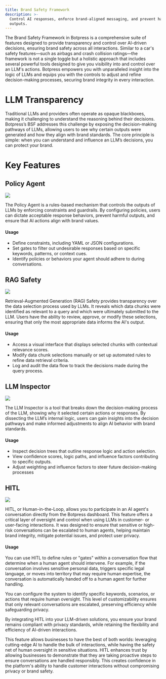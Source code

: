 ```yaml
---
title: Brand Safety Framework
description: >-
  Control AI responses, enforce brand-aligned messaging, and prevent harmful
  outputs.
---
```



The Brand Safety Framework in Botpress is a comprehensive suite of features designed to provide transparency and control over AI-driven decisions, ensuring brand safety across all interactions. Similar to a car's safety features—such as airbags and crash collision ratings—the framework is not a single toggle but a holistic approach that includes several powerful tools designed to give you visibility into and control over an LLM's actions. Botpress empowers you with unparalleled insight into the logic of LLMs and equips you with the controls to adjust and refine decision-making processes, securing brand integrity in every interaction.

# LLM Transparency

Traditional LLMs and providers often operate as opaque blackboxes, making it challenging to understand the reasoning behind their decisions. Botpress’s BSF addresses this challenge by exposing the decision-making pathways of LLMs, allowing users to see why certain outputs were generated and how they align with brand standards. The core principle is simple: when you can understand and influence an LLM’s decisions, you can protect your brand.

# Key Features

## Policy Agent

<img src="./bot-configuration.png" />

The Policy Agent is a rules-based mechanism that controls the outputs of LLMs by enforcing constraints and guardrails. By configuring policies, users can dictate acceptable response behaviors, prevent harmful outputs, and ensure that AI actions align with brand values.

#### Usage

* Define constraints, including YAML or JSON configurations.
* Set gates to filter out undesirable responses based on specific keywords, patterns, or context cues.
* Identify policies or behaviors your agent should adhere to during conversations.

## RAG Safety

<img src="./rag-safety.png" />

Retrieval-Augmented Generation (RAG) Safety provides transparency over the data selection process used by LLMs. It reveals which data chunks were identified as relevant to a query and which were ultimately submitted to the LLM. Users have the ability to review, approve, or modify these selections, ensuring that only the most appropriate data informs the AI's output.

#### Usage

* Access a visual interface that displays selected chunks with contextual relevance scores.
* Modify data chunk selections manually or set up automated rules to refine data retrieval criteria.
* Log and audit the data flow to track the decisions made during the query process.

## LLM Inspector

<img src="./llm-inspector.png" />

The LLM Inspector is a tool that breaks down the decision-making process of the LLM, showing why it selected certain actions or responses. By dissecting the LLM’s internal logic, users can gain insights into the decision pathways and make informed adjustments to align AI behavior with brand standards.

#### Usage

* Inspect decision trees that outline response logic and action selection.
* View confidence scores, logic paths, and influence factors contributing to specific outputs.
* Adjust weighting and influence factors to steer future decision-making processes

## HITL

<img src="./hitl.png" />

HITL, or Human-in-the-Loop, allows you to participate in an AI agent's conversation directly from the Botpress dashboard. This feature offers a critical layer of oversight and control when using LLMs in customer- or user-facing interactions. It was designed to ensure that sensitive or high-risk conversations can be escalated to human agents, helping maintain brand integrity, mitigate potential issues, and protect user privacy.

#### Usage

You can use HITL to define rules or "gates" within a conversation flow that determine when a human agent should intervene. For example, if the conversation involves sensitive personal data, triggers specific legal language, or moves into territory that may require human expertise, the conversation is automatically handed off to a human agent for further handling.

You can configure the system to identify specific keywords, scenarios, or actions that require human oversight. This level of customizability ensures that only relevant conversations are escalated, preserving efficiency while safeguarding privacy.

By integrating HITL into your LLM-driven solutions, you ensure your brand remains compliant with privacy standards, while retaining the flexibility and efficiency of AI-driven interactions.

This feature allows businesses to have the best of both worlds: leveraging cutting-edge AI to handle the bulk of interactions, while having the safety net of human oversight in sensitive situations. HITL enhances trust by allowing businesses to demonstrate that they are taking proactive steps to ensure conversations are handled responsibly. This creates confidence in the platform's ability to handle customer interactions without compromising privacy or brand safety.
